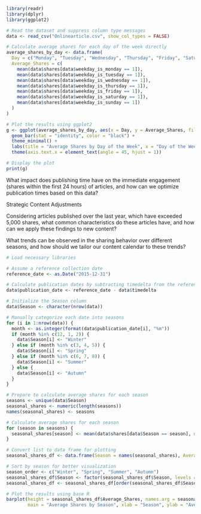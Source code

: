 ```r
library(readr)
library(dplyr)
library(ggplot2)

# Read the dataset and suppress column type messages
data <- read_csv("Onlinearticle.csv", show_col_types = FALSE)  

# Calculate average shares for each day of the week directly
average_shares_by_day <- data.frame(
  Day = c("Monday", "Tuesday", "Wednesday", "Thursday", "Friday", "Saturday", "Sunday"),
  Average_Shares = c(
    mean(data$shares[data$weekday_is_monday == 1]),
    mean(data$shares[data$weekday_is_tuesday == 1]),
    mean(data$shares[data$weekday_is_wednesday == 1]),
    mean(data$shares[data$weekday_is_thursday == 1]),
    mean(data$shares[data$weekday_is_friday == 1]),
    mean(data$shares[data$weekday_is_saturday == 1]),
    mean(data$shares[data$weekday_is_sunday == 1])
  )
)

# Plot the results using ggplot2
g <- ggplot(average_shares_by_day, aes(x = Day, y = Average_Shares, fill = Day)) +
  geom_bar(stat = "identity", color = "black") +
  theme_minimal() +
  labs(title = "Average Shares by Day of the Week", x = "Day of the Week", y = "Average Shares") +
  theme(axis.text.x = element_text(angle = 45, hjust = 1))

# Display the plot
print(g)

```
What impact does publishing time have on the immediate engagement (shares within the first 24 hours) of articles, and how can we optimize publication times based on this data?

Strategic Content Adjustments

Considering articles published over the last year, which have exceeded 5,000 shares, what common characteristics do these articles have, and how can we apply these findings to new content?

What trends can be observed in the sharing behavior over different seasons, and how should we tailor our content calendar to these trends?
```r
# Load necessary libraries

# Assume a reference collection date
reference_date <- as.Date("2015-12-31")

# Calculate publication dates by subtracting timedelta from the reference date
data$publication_date <- reference_date - data$timedelta

# Initialize the Season column
data$Season <- character(nrow(data))

# Manually categorize each date into seasons
for (i in 1:nrow(data)) {
  month <- as.integer(format(data$publication_date[i], "%m"))
  if (month %in% c(12, 1, 2)) {
    data$Season[i] <- "Winter"
  } else if (month %in% c(3, 4, 5)) {
    data$Season[i] <- "Spring"
  } else if (month %in% c(6, 7, 8)) {
    data$Season[i] <- "Summer"
  } else {
    data$Season[i] <- "Autumn"
  }
}

# Prepare to calculate average shares for each season
seasons <- unique(data$Season)
seasonal_shares <- numeric(length(seasons))
names(seasonal_shares) <- seasons

# Calculate average shares for each season
for (season in seasons) {
  seasonal_shares[season] <- mean(data$shares[data$Season == season], na.rm = TRUE)
}

# Convert list to data frame for plotting
seasonal_shares_df <- data.frame(Season = names(seasonal_shares), Average_Shares = unlist(seasonal_shares))

# Sort by season for better visualization
season_order <- c("Winter", "Spring", "Summer", "Autumn")
seasonal_shares_df$Season <- factor(seasonal_shares_df$Season, levels = season_order)
seasonal_shares_df <- seasonal_shares_df[order(seasonal_shares_df$Season),]

# Plot the results using base R
barplot(height = seasonal_shares_df$Average_Shares, names.arg = seasonal_shares_df$Season, col = rainbow(length(seasonal_shares_df$Season)),
        main = "Average Shares by Season", xlab = "Season", ylab = "Average Shares", las = 1, cex.names = 0.8)
```


